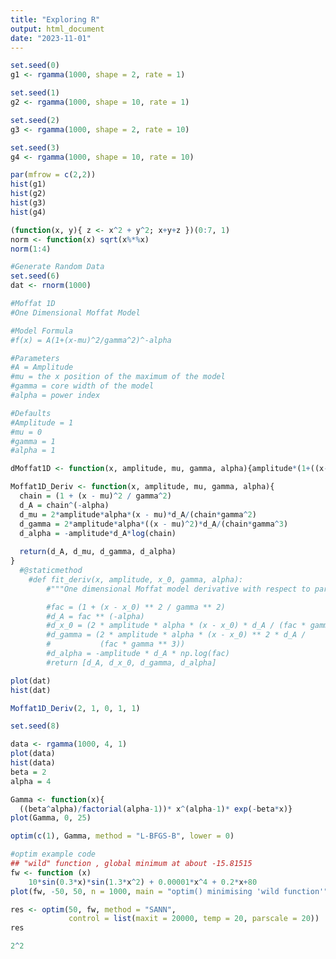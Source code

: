 ```yaml
---
title: "Exploring R"
output: html_document
date: "2023-11-01"
---
```


```r
set.seed(0)
g1 <- rgamma(1000, shape = 2, rate = 1)

set.seed(1)
g2 <- rgamma(1000, shape = 10, rate = 1)

set.seed(2)
g3 <- rgamma(1000, shape = 2, rate = 10)

set.seed(3)
g4 <- rgamma(1000, shape = 10, rate = 10)

par(mfrow = c(2,2))
hist(g1)
hist(g2)
hist(g3)
hist(g4)
```

```r
(function(x, y){ z <- x^2 + y^2; x+y+z })(0:7, 1)
norm <- function(x) sqrt(x%*%x)
norm(1:4)

```


```r
#Generate Random Data
set.seed(6)
dat <- rnorm(1000)
```


```r
#Moffat 1D
#One Dimensional Moffat Model

#Model Formula
#f(x) = A(1+(x-mu)^2/gamma^2)^-alpha

#Parameters
#A = Amplitude
#mu = the x position of the maximum of the model 
#gamma = core width of the model
#alpha = power index

#Defaults
#Amplitude = 1
#mu = 0
#gamma = 1
#alpha = 1

dMoffat1D <- function(x, amplitude, mu, gamma, alpha){amplitude*(1+((x-mu)/gamma)^2)^-alpha}

Moffat1D_Deriv <- function(x, amplitude, mu, gamma, alpha){
  chain = (1 + (x - mu)^2 / gamma^2)
  d_A = chain^(-alpha)
  d_mu = 2*amplitude*alpha*(x - mu)*d_A/(chain*gamma^2)
  d_gamma = 2*amplitude*alpha*((x - mu)^2)*d_A/(chain*gamma^3)
  d_alpha = -amplitude*d_A*log(chain)
  
  return(d_A, d_mu, d_gamma, d_alpha)
}
  #@staticmethod
    #def fit_deriv(x, amplitude, x_0, gamma, alpha):
        #"""One dimensional Moffat model derivative with respect to parameters"""

        #fac = (1 + (x - x_0) ** 2 / gamma ** 2)
        #d_A = fac ** (-alpha)
        #d_x_0 = (2 * amplitude * alpha * (x - x_0) * d_A / (fac * gamma ** 2))
        #d_gamma = (2 * amplitude * alpha * (x - x_0) ** 2 * d_A /
        #           (fac * gamma ** 3))
        #d_alpha = -amplitude * d_A * np.log(fac)
        #return [d_A, d_x_0, d_gamma, d_alpha]

```

```r
plot(dat)
hist(dat)
```
```r
Moffat1D_Deriv(2, 1, 0, 1, 1)
```

```r
set.seed(8)

data <- rgamma(1000, 4, 1)
plot(data)
hist(data)
beta = 2
alpha = 4

Gamma <- function(x){
  ((beta^alpha)/factorial(alpha-1))* x^(alpha-1)* exp(-beta*x)}
plot(Gamma, 0, 25)

optim(c(1), Gamma, method = "L-BFGS-B", lower = 0)
```
```r
#optim example code
## "wild" function , global minimum at about -15.81515
fw <- function (x)
    10*sin(0.3*x)*sin(1.3*x^2) + 0.00001*x^4 + 0.2*x+80
plot(fw, -50, 50, n = 1000, main = "optim() minimising 'wild function'")

res <- optim(50, fw, method = "SANN",
             control = list(maxit = 20000, temp = 20, parscale = 20))
res
```

```r
2^2
```

